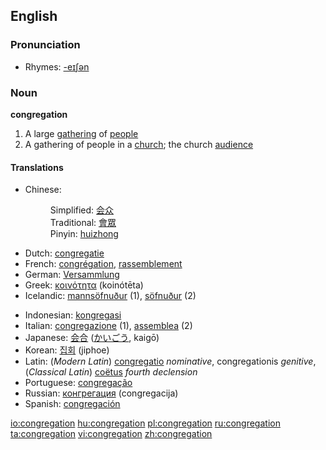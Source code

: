 ==English==

===Pronunciation===
*Rhymes: [[Rhymes:English:-eɪʃǝn|-eɪʃǝn]]

===Noun===
'''congregation'''

# A large [[gathering]] of [[people]]
# A gathering of people in a [[church]]; the church [[audience]]

====Translations====
{{top}}
*Chinese:
*:Simplified: [[会众]]
*:Traditional: [[會眾]]
*:Pinyin: [[huizhong]]
*Dutch: [[congregatie]]
*French: [[congrégation]], [[rassemblement]]
*German: [[Versammlung]]
*Greek: [[κοινότητα]] (koinótēta)
*Icelandic: [[mannsöfnuður]] {{m}} (1), [[söfnuður]] {{m}} (2)
{{mid}}
*Indonesian: [[kongregasi]]
*Italian: [[congregazione]] (1), [[assemblea]] (2)
*Japanese: [[会合]] ([[かいごう]], kaigō)
*Korean: [[집회]] (jiphoe)
*Latin: (''Modern Latin'') [[congregatio]] ''nominative'', congregationis ''genitive'', (''Classical Latin'') [[coëtus]] ''fourth declension''
*Portuguese: [[congregação]]
*Russian: [[конгрегация]] (congregacija)
*Spanish: [[congregación]]
{{bottom}}

[[io:congregation]]
[[hu:congregation]]
[[pl:congregation]]
[[ru:congregation]]
[[ta:congregation]]
[[vi:congregation]]
[[zh:congregation]]
